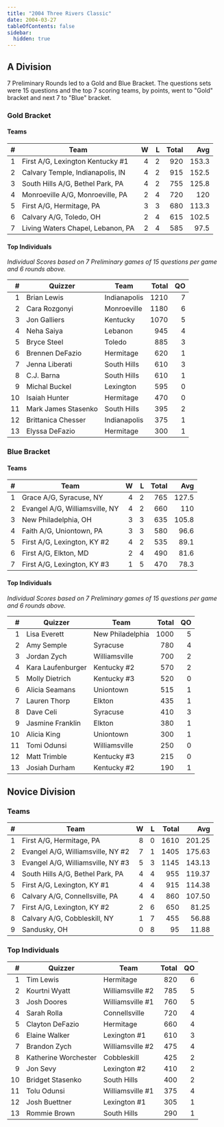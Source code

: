 ```yaml
---
title: "2004 Three Rivers Classic"
date: 2004-03-27
tableOfContents: false
sidebar:
  hidden: true
---
```


## A Division

7 Preliminary Rounds led to a Gold and Blue Bracket. The questions sets were 15 questions and the top 7 scoring teams, by points, went to "Gold" bracket and
next 7 to "Blue" bracket.

### Gold Bracket

#### Teams

|    # | Team                              |    W |    L | Total |   Avg |
| ---: | --------------------------------- | ---: | ---: | ----: | ----: |
|    1 | First A/G, Lexington Kentucky #1  |    4 |    2 |   920 | 153.3 |
|    2 | Calvary Temple, Indianapolis, IN  |    4 |    2 |   915 | 152.5 |
|    3 | South Hills A/G, Bethel Park, PA  |    4 |    2 |   755 | 125.8 |
|    4 | Monroeville A/G, Monroeville, PA  |    2 |    4 |   720 |   120 |
|    5 | First A/G, Hermitage, PA          |    3 |    3 |   680 | 113.3 |
|    6 | Calvary A/G, Toledo, OH           |    2 |    4 |   615 | 102.5 |
|    7 | Living Waters Chapel, Lebanon, PA |    2 |    4 |   585 |  97.5 |

#### Top Individuals

*Individual Scores based on 7 Preliminary games of 15 questions per game and 6 rounds above.*

|    # | Quizzer             | Team         | Total |   QO |
| ---: | ------------------- | ------------ | ----: | ---: |
|    1 | Brian Lewis         | Indianapolis |  1210 |    7 |
|    2 | Cara Rozgonyi       | Monroeville  |  1180 |    6 |
|    3 | Jon Galliers        | Kentucky     |  1070 |    5 |
|    4 | Neha Saiya          | Lebanon      |   945 |    4 |
|    5 | Bryce Steel         | Toledo       |   885 |    3 |
|    6 | Brennen DeFazio     | Hermitage    |   620 |    1 |
|    7 | Jenna Liberati      | South Hills  |   610 |    3 |
|    8 | C.J. Barna          | South Hills  |   610 |    1 |
|    9 | Michal Buckel       | Lexington    |   595 |    0 |
|   10 | Isaiah Hunter       | Hermitage    |   470 |    0 |
|   11 | Mark James Stasenko | South Hills  |   395 |    2 |
|   12 | Brittanica Chesser  | Indianapolis |   375 |    1 |
|   13 | Elyssa DeFazio      | Hermitage    |   300 |    1 |

### Blue Bracket

#### Teams

|    # | Team                           |    W |    L | Total |   Avg |
| ---: | ------------------------------ | ---: | ---: | ----: | ----: |
|    1 | Grace A/G, Syracuse, NY        |    4 |    2 |   765 | 127.5 |
|    2 | Evangel A/G, Williamsville, NY |    4 |    2 |   660 |   110 |
|    3 | New Philadelphia, OH           |    3 |    3 |   635 | 105.8 |
|    4 | Faith A/G, Uniontown, PA       |    3 |    3 |   580 |  96.6 |
|    5 | First A/G, Lexington, KY #2    |    4 |    2 |   535 |  89.1 |
|    6 | First A/G, Elkton, MD          |    2 |    4 |   490 |  81.6 |
|    7 | First A/G, Lexington, KY #3    |    1 |    5 |   470 |  78.3 |

#### Top Individuals

*Individual Scores based on 7 Preliminary games of 15 questions per game and 6 rounds above.*

|    # | Quizzer           | Team             | Total |   QO |
| ---: | ----------------- | ---------------- | ----: | ---: |
|    1 | Lisa Everett      | New Philadelphia |  1000 |    5 |
|    2 | Amy Semple        | Syracuse         |   780 |    4 |
|    3 | Jordan Zych       | Williamsville    |   700 |    2 |
|    4 | Kara Laufenburger | Kentucky #2      |   570 |    2 |
|    5 | Molly Dietrich    | Kentucky #3      |   520 |    0 |
|    6 | Alicia Seamans    | Uniontown        |   515 |    1 |
|    7 | Lauren Thorp      | Elkton           |   435 |    1 |
|    8 | Dave Celi         | Syracuse         |   410 |    3 |
|    9 | Jasmine Franklin  | Elkton           |   380 |    1 |
|   10 | Alicia King       | Uniontown        |   300 |    1 |
|   11 | Tomi Odunsi       | Williamsville    |   250 |    0 |
|   12 | Matt Trimble      | Kentucky #3      |   215 |    0 |
|   13 | Josiah Durham     | Kentucky #2      |   190 |    1 |

## Novice Division

### Teams

|    # | Team                              |    W |    L | Total |    Avg |
| ---: | --------------------------------- | ---: | ---: | ----: | -----: |
|    1 | First A/G, Hermitage, PA          |    8 |    0 |  1610 | 201.25 |
|    2 | Evangel A/G, Williamsville, NY #2 |    7 |    1 |  1405 | 175.63 |
|    3 | Evangel A/G, Williamsville, NY #3 |    5 |    3 |  1145 | 143.13 |
|    4 | South Hills A/G, Bethel Park, PA  |    4 |    4 |   955 | 119.37 |
|    5 | First A/G, Lexington, KY #1       |    4 |    4 |   915 | 114.38 |
|    6 | Calvary A/G, Connellsville, PA    |    4 |    4 |   860 | 107.50 |
|    7 | First A/G, Lexington, KY #2       |    2 |    6 |   650 |  81.25 |
|    8 | Calvary A/G, Cobbleskill, NY      |    1 |    7 |   455 |  56.88 |
|    9 | Sandusky, OH                      |    0 |    8 |    95 |  11.88 |

### Top Individuals

|    # | Quizzer              | Team             | Total |   QO |
| ---: | -------------------- | ---------------- | ----: | ---: |
|    1 | Tim Lewis            | Hermitage        |   820 |    6 |
|    2 | Kourtni Wyatt        | Williamsville #2 |   785 |    5 |
|    3 | Josh Doores          | Williamsville #1 |   760 |    5 |
|    4 | Sarah Rolla          | Connellsville    |   720 |    4 |
|    5 | Clayton DeFazio      | Hermitage        |   660 |    4 |
|    6 | Elaine Walker        | Lexington #1     |   610 |    3 |
|    7 | Brandon Zych         | Williamsville #2 |   475 |    4 |
|    8 | Katherine Worchester | Cobbleskill      |   425 |    2 |
|    9 | Jon Sevy             | Lexington #2     |   410 |    2 |
|   10 | Bridget Stasenko     | South Hills      |   400 |    2 |
|   11 | Tolu Odunsi          | Williamsville #1 |   375 |    4 |
|   12 | Josh Buettner        | Lexington #1     |   305 |    1 |
|   13 | Rommie Brown         | South Hills      |   290 |    1 |

